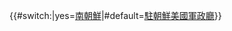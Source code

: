 <span>{{flagdeco|United States|1912}}{{flagicon image|Flag of South Korea (1945–1948).svg}} {{#switch:{{{short|}}}|yes=[[駐朝鮮美國陸軍司令部軍政廳|南朝鮮]]|#default=[[駐朝鮮美國陸軍司令部軍政廳|駐朝鮮美國軍政廳]]}}</span><noinclude>
{{Documentation|Template:KOR-all}}
</noinclude>